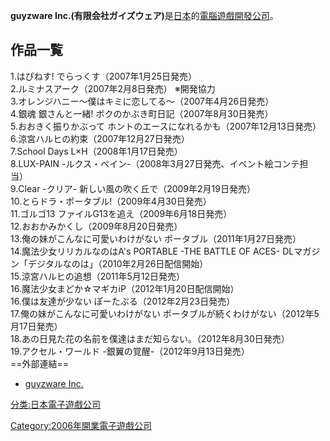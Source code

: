 {{expand|time=2013-06-13}}
{{Infobox Company 
|company_name=有限会社ガイズウェア
|company_name_en=guyzware Inc.
|company_type=特別有限責任公司
|foundation=2006年3月3日
|industry= 情報・通信業
|key_people=亀谷恒治
|capital= 3,000,000円
|homepage= http://www.guyzware.jp/
}}
'''guyzware Inc.(有限会社ガイズウェア)'''是[[日本|日本]]的[[電腦遊戲|電腦遊戲]][[開發|開發]][[公司|公司]]。
==作品一覧==
1.はぴねす! でらっくす（2007年1月25日発売）<br>
2.ルミナスアーク（2007年2月8日発売） ※開発協力<br>
3.オレンジハニー〜僕はキミに恋してる〜（2007年4月26日発売）<br>
4.銀魂 銀さんと一緒! ボクのかぶき町日記（2007年8月30日発売）<br>
5.おおきく振りかぶって ホントのエースになれるかも（2007年12月13日発売）<br>
6.涼宮ハルヒの約束（2007年12月27日発売）<br>
7.School Days L×H（2008年1月17日発売）<br>
8.LUX-PAIN -ルクス・ペイン-（2008年3月27日発売、イベント絵コンテ担当）<br>
9.Clear -クリア- 新しい風の吹く丘で（2009年2月19日発売）<br>
10.とらドラ・ポータブル!（2009年4月30日発売）<br>
11.ゴルゴ13 ファイルG13を追え（2009年6月18日発売）<br>
12.おおかみかくし（2009年8月20日発売）<br>
13.俺の妹がこんなに可愛いわけがない ポータブル（2011年1月27日発売）<br>
14.魔法少女リリカルなのはA's PORTABLE -THE BATTLE OF ACES- DLマガジン「デジタルなのは」（2010年2月26日配信開始）<br>
15.涼宮ハルヒの追想（2011年5月12日発売）<br>
16.魔法少女まどか☆マギカiP（2012年1月20日配信開始）<br>
16.僕は友達が少ない ぽーたぶる（2012年2月23日発売）<br>
17.俺の妹がこんなに可愛いわけがない ポータブルが続くわけがない（2012年5月17日発売）<br>
18.あの日見た花の名前を僕達はまだ知らない。（2012年8月30日発売）<br>
19.アクセル・ワールド -銀翼の覚醒-（2012年9月13日発売）<br>
==外部連結==
*[http://www.guyzware.jp/ guyzware Inc.] {{Wayback|url=http://www.guyzware.jp/ |date=20190926011346 }}

[[分类:日本電子遊戲公司|分类:日本電子遊戲公司]]
[[Category:2006年開業電子遊戲公司|Category:2006年開業電子遊戲公司]]